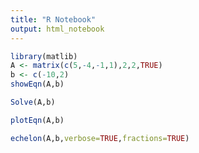 ---
title: "R Notebook"
output: html_notebook
---



```{r}
library(matlib)
A <- matrix(c(5,-4,-1,1),2,2,TRUE)
b <- c(-10,2)
showEqn(A,b)
```

```{r}
Solve(A,b)
```
```{r}
plotEqn(A,b)
```
```{r}
echelon(A,b,verbose=TRUE,fractions=TRUE)
```

